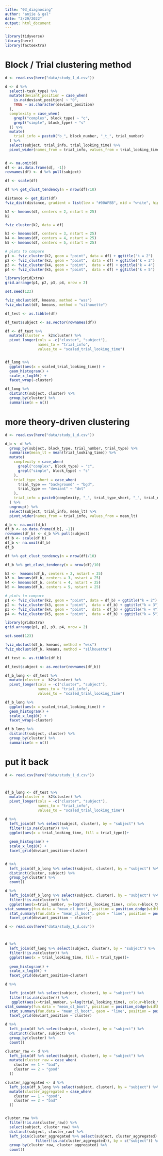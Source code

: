 ```yaml
---
title: "03_diagnosing"
author: "anjie & gal"
date: "3/29/2022"
output: html_document
---
```


```r
library(tidyverse)
library(here)
library(factoextra)
```

# Block / Trial clustering method 

```r
d <- read.csv(here("data/study_1_d.csv"))

d <- d %>% 
  select(-task_type) %>% 
  mutate(deviant_position = case_when(
    is.na(deviant_position) ~ "0",
    TRUE ~ as.character(deviant_position)
  ), 
  complexity = case_when(
    grepl("complex", block_type) ~ "c", 
    grepl("simple", block_type) ~ "s"
  )) %>% 
  mutate(
    trial_info = paste0("b_", block_number, "_t_", trial_number)
  ) %>% 
  select(subject, trial_info, trial_looking_time) %>% 
  pivot_wider(names_from = trial_info, values_from = trial_looking_time)
  
```

```r
d <- na.omit(d)
df <- as.data.frame(d[, -1])
rownames(df) <- d %>% pull(subject)

```

```r
df <- scale(df)
```

```r
df %>% get_clust_tendency(n = nrow(df)/10)
```


```r
distance <- get_dist(df)
fviz_dist(distance, gradient = list(low = "#00AFBB", mid = "white", high = "#FC4E07"))

```

```r
k2 <- kmeans(df, centers = 2, nstart = 25)
k2
```
```r
fviz_cluster(k2, data = df)
```

```r
k3 <- kmeans(df, centers = 3, nstart = 25)
k4 <- kmeans(df, centers = 4, nstart = 25)
k5 <- kmeans(df, centers = 5, nstart = 25)

# plots to compare
p1 <- fviz_cluster(k2, geom = "point", data = df) + ggtitle("k = 2")
p2 <- fviz_cluster(k3, geom = "point",  data = df) + ggtitle("k = 3")
p3 <- fviz_cluster(k4, geom = "point",  data = df) + ggtitle("k = 4")
p4 <- fviz_cluster(k5, geom = "point",  data = df) + ggtitle("k = 5")

library(gridExtra)
grid.arrange(p1, p2, p3, p4, nrow = 2)
```

```r
set.seed(123)

fviz_nbclust(df, kmeans, method = "wss")
fviz_nbclust(df, kmeans, method = "silhouette")


```

```r

df_test <- as.tibble(df)

df_test$subject <- as.vector(rownames(df))

df <- df_test %>%
  mutate(cluster =  k2$cluster) %>% 
  pivot_longer(cols = -c("cluster", "subject"), 
               names_to = "trial_info", 
               values_to = "scaled_trial_looking_time") 


```


```r

```


```r
df_long %>% 
  ggplot(aes(x = scaled_trial_looking_time)) + 
  geom_histogram() + 
  scale_x_log10() + 
  facet_wrap(~cluster) 
```
```r
df_long %>% 
  distinct(subject, cluster) %>% 
  group_by(cluster) %>% 
  summarise(n = n())
```

# more theory-driven clustering 

```r
d <- read.csv(here("data/study_1_d.csv"))

d_b <- d %>% 
  group_by(subject, block_type, trial_number, trial_type) %>% 
  summarise(mean_lt = mean(trial_looking_time)) %>% 
  mutate(
    complexity = case_when(
      grepl("complex", block_type) ~ "c",
      grepl("simple", block_type) ~ "s"
    ), 
    trial_type_short = case_when(
      trial_type == "background" ~ "bgd",
      trial_type == "deviant" ~ "dvt"
    ), 
    trial_info = paste0(complexity, "_", trial_type_short, "_", trial_number)
  ) %>% 
  ungroup() %>% 
  select(subject, trial_info, mean_lt) %>% 
  pivot_wider(names_from = trial_info, values_from = mean_lt)
```

```r
d_b <- na.omit(d_b)
df_b <- as.data.frame(d_b[, -1])
rownames(df_b) <- d_b %>% pull(subject)
df_b <- scale(df_b)
df_b <- na.omit(df_b)
df_b
```

```r
df %>% get_clust_tendency(n = nrow(df)/10)

```

```r
df_b %>% get_clust_tendency(n = nrow(df)/10)
```


```r
k2 <-  kmeans(df_b, centers = 2, nstart = 25)
k3 <- kmeans(df_b, centers = 3, nstart = 25)
k4 <- kmeans(df_b, centers = 4, nstart = 25)
k5 <- kmeans(df_b, centers = 5, nstart = 25)

# plots to compare
p1 <- fviz_cluster(k2, geom = "point", data = df_b) + ggtitle("k = 2")
p2 <- fviz_cluster(k3, geom = "point",  data = df_b) + ggtitle("k = 3")
p3 <- fviz_cluster(k4, geom = "point",  data = df_b) + ggtitle("k = 4")
p4 <- fviz_cluster(k5, geom = "point",  data = df_b) + ggtitle("k = 5")

library(gridExtra)
grid.arrange(p1, p2, p3, p4, nrow = 2)
```


```r
set.seed(123)

fviz_nbclust(df_b, kmeans, method = "wss")
fviz_nbclust(df_b, kmeans, method = "silhouette")

```
```r
df_test <- as.tibble(df_b)

df_test$subject <- as.vector(rownames(df_b))

df_b_long <- df_test %>%
  mutate(cluster =  k2$cluster) %>% 
  pivot_longer(cols = -c("cluster", "subject"), 
               names_to = "trial_info", 
               values_to = "scaled_trial_looking_time") 
```


```r
df_b_long %>% 
  ggplot(aes(x = scaled_trial_looking_time)) + 
  geom_histogram() + 
  scale_x_log10() + 
  facet_wrap(~cluster) 
```
```r
df_b_long %>% 
  distinct(subject, cluster) %>% 
  group_by(cluster) %>% 
  summarise(n = n())
```

# put it back 

```r
d <- read.csv(here("data/study_1_d.csv"))



df_b_long <- df_test %>%
  mutate(cluster =  k2$cluster) %>% 
  pivot_longer(cols = -c("cluster", "subject"), 
               names_to = "trial_info", 
               values_to = "scaled_trial_looking_time") 

d %>% 
  left_join(df %>% select(subject, cluster), by = "subject") %>% 
  filter(!is.na(cluster)) %>% 
  ggplot(aes(x = trial_looking_time, fill = trial_type))+ 
  
  geom_histogram() + 
  scale_x_log10() + 
  facet_grid(deviant_position~cluster)
  
```
```r
d %>% 
  left_join(df_b_long %>% select(subject, cluster), by = "subject") %>% 
  distinct(cluster, subject) %>% 
  group_by(cluster) %>% 
  count()
```


```r
d %>% 
  left_join(df_b_long %>% select(subject, cluster), by = "subject") %>% 
  filter(!is.na(cluster)) %>% 
  ggplot(aes(x=trial_number, y=log(trial_looking_time), colour=block_type)) + 
stat_summary(fun.data = "mean_cl_boot", position = position_dodge(width = .2)) + 
  stat_summary(fun.data = "mean_cl_boot", geom = "line", position = position_dodge(width = .2)) + 
  facet_grid(deviant_position ~ cluster)
```



```r
d <- read.csv(here("data/study_1_d.csv"))



d %>% 
  left_join(df_long %>% select(subject, cluster), by = "subject") %>% 
  filter(!is.na(cluster)) %>% 
  ggplot(aes(x = trial_looking_time, fill = trial_type))+ 
  
  geom_histogram() + 
  scale_x_log10() + 
  facet_grid(deviant_position~cluster)
```

```r


d %>% 

  left_join(df %>% select(subject, cluster), by = "subject") %>% 
  filter(!is.na(cluster)) %>% 
   ggplot(aes(x=trial_number, y=log(trial_looking_time), colour=block_type)) + 
stat_summary(fun.data = "mean_cl_boot", position = position_dodge(width = .2)) + 
  stat_summary(fun.data = "mean_cl_boot", geom = "line", position = position_dodge(width = .2)) + 
  facet_grid(deviant_position ~ cluster)
```


```r
d %>% 
  left_join(df %>% select(subject, cluster), by = "subject") %>% 
  distinct(cluster, subject) %>% 
  group_by(cluster) %>% 
  count()
```


```r
cluster_raw <- d %>% 
  left_join(df %>% select(subject, cluster), by = "subject") %>% 
  mutate(cluster_raw = case_when(
    cluster == 1 ~ "bad",
    cluster == 2 ~ "good"
  ))

cluster_aggregated <- d %>% 
  left_join(df_b_long %>% select(subject, cluster), by = "subject") %>% 
  mutate(cluster_aggregated = case_when(
    cluster == 1 ~ "good", 
    cluster == 2 ~ "bad"
  ))


cluster_raw %>% 
  filter(!is.na(cluster_raw)) %>% 
  select(subject, cluster_raw) %>%
  distinct(subject, cluster_raw) %>% 
  left_join(cluster_aggregated %>% select(subject, cluster_aggregated) %>% distinct() %>% 
              filter(!is.na(cluster_aggregated)), by = c("subject")) %>% 
  group_by(cluster_raw, cluster_aggregated) %>% 
  count()
  

```


